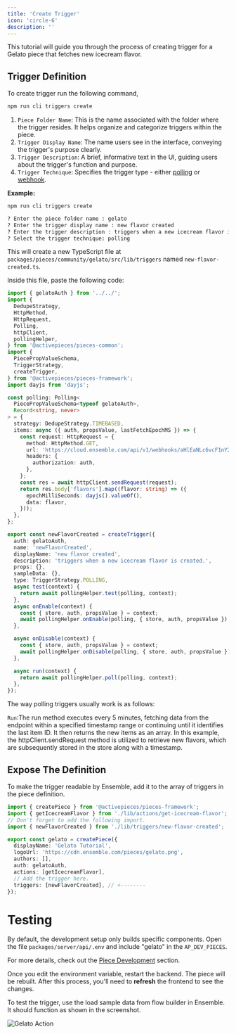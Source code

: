 ```yaml
---
title: 'Create Trigger'
icon: 'circle-6'
description: ''
---
```


This tutorial will guide you through the process of creating trigger for a Gelato piece that fetches new icecream flavor.

## Trigger Definition

To create trigger run the following command,

```bash
npm run cli triggers create
```

1. `Piece Folder Name`: This is the name associated with the folder where the trigger resides. It helps organize and categorize triggers within the piece.
2. `Trigger Display Name`: The name users see in the interface, conveying the trigger's purpose clearly.
3. `Trigger Description`: A brief, informative text in the UI, guiding users about the trigger's function and purpose.
4. `Trigger Technique`: Specifies the trigger type - either [polling](../piece-reference/triggers/polling-trigger) or [webhook](../piece-reference/triggers/webhook-trigger).

**Example:**

```bash
npm run cli triggers create

? Enter the piece folder name : gelato
? Enter the trigger display name : new flavor created
? Enter the trigger description : triggers when a new icecream flavor is created.
? Select the trigger technique: polling
```

This will create a new TypeScript file at `packages/pieces/community/gelato/src/lib/triggers` named `new-flavor-created.ts`.

Inside this file, paste the following code:

```ts
import { gelatoAuth } from '../../';
import {
  DedupeStrategy,
  HttpMethod,
  HttpRequest,
  Polling,
  httpClient,
  pollingHelper,
} from '@activepieces/pieces-common';
import {
  PiecePropValueSchema,
  TriggerStrategy,
  createTrigger,
} from '@activepieces/pieces-framework';
import dayjs from 'dayjs';

const polling: Polling<
  PiecePropValueSchema<typeof gelatoAuth>,
  Record<string, never>
> = {
  strategy: DedupeStrategy.TIMEBASED,
  items: async ({ auth, propsValue, lastFetchEpochMS }) => {
    const request: HttpRequest = {
      method: HttpMethod.GET,
      url: 'https://cloud.ensemble.com/api/v1/webhooks/aHlEaNLc6vcF1nY2XJ2ed/sync',
      headers: {
        authorization: auth,
      },
    };
    const res = await httpClient.sendRequest(request);
    return res.body['flavors'].map((flavor: string) => ({
      epochMilliSeconds: dayjs().valueOf(),
      data: flavor,
    }));
  },
};

export const newFlavorCreated = createTrigger({
  auth: gelatoAuth,
  name: 'newFlavorCreated',
  displayName: 'new flavor created',
  description: 'triggers when a new icecream flavor is created.',
  props: {},
  sampleData: {},
  type: TriggerStrategy.POLLING,
  async test(context) {
    return await pollingHelper.test(polling, context);
  },
  async onEnable(context) {
    const { store, auth, propsValue } = context;
    await pollingHelper.onEnable(polling, { store, auth, propsValue });
  },

  async onDisable(context) {
    const { store, auth, propsValue } = context;
    await pollingHelper.onDisable(polling, { store, auth, propsValue });
  },

  async run(context) {
    return await pollingHelper.poll(polling, context);
  },
});
```

The way polling triggers usually work is as follows:

`Run`:The run method executes every 5 minutes, fetching data from the endpoint within a specified timestamp range or continuing until it identifies the last item ID. It then returns the new items as an array. In this example, the httpClient.sendRequest method is utilized to retrieve new flavors, which are subsequently stored in the store along with a timestamp.

## Expose The Definition

To make the trigger readable by Ensemble, add it to the array of triggers in the piece definition.

```typescript
import { createPiece } from '@activepieces/pieces-framework';
import { getIcecreamFlavor } from './lib/actions/get-icecream-flavor';
// Don't forget to add the following import.
import { newFlavorCreated } from './lib/triggers/new-flavor-created';

export const gelato = createPiece({
  displayName: 'Gelato Tutorial',
  logoUrl: 'https://cdn.ensemble.com/pieces/gelato.png',
  authors: [],
  auth: gelatoAuth,
  actions: [getIcecreamFlavor],
  // Add the trigger here.
  triggers: [newFlavorCreated], // <--------
});
```

# Testing

By default, the development setup only builds specific components. Open the file `packages/server/api/.env` and include "gelato" in the `AP_DEV_PIECES`.

For more details, check out the [Piece Development](../development-setup/getting-started) section.

Once you edit the environment variable, restart the backend. The piece will be rebuilt. After this process, you'll need to **refresh** the frontend to see the changes.

To test the trigger, use the load sample data from flow builder in Ensemble. It should function as shown in the screenshot.

![Gelato Action](/resources/screenshots/gelato-trigger.png)